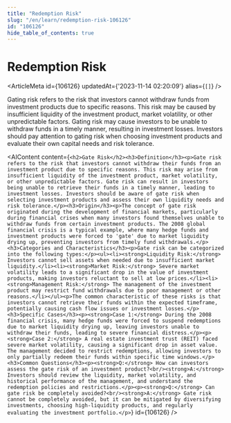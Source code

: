 ```yaml
---
title: "Redemption Risk"
slug: "/en/learn/redemption-risk-106126"
id: "106126"
hide_table_of_contents: true
---
```



# Redemption Risk

<ArticleMeta id={106126} updatedAt={'2023-11-14 02:20:09'} alias={`[]`} />
<div className='border-solid border-b border-t-0 my-4 border-[var(--ifm-color-gray-300)]' />

Gating risk refers to the risk that investors cannot withdraw funds from investment products due to specific reasons. This risk may be caused by insufficient liquidity of the investment product, market volatility, or other unpredictable factors. Gating risk may cause investors to be unable to withdraw funds in a timely manner, resulting in investment losses. Investors should pay attention to gating risk when choosing investment products and evaluate their own capital needs and risk tolerance.

<AIContent content={`<h2>Gate Risk</h2><h3>Definition</h3><p>Gate risk refers to the risk that investors cannot withdraw their funds from an investment product due to specific reasons. This risk may arise from insufficient liquidity of the investment product, market volatility, or other unpredictable factors. Gate risk can result in investors being unable to retrieve their funds in a timely manner, leading to investment losses. Investors should be aware of gate risk when selecting investment products and assess their own liquidity needs and risk tolerance.</p><h3>Origin</h3><p>The concept of gate risk originated during the development of financial markets, particularly during financial crises when many investors found themselves unable to withdraw funds from certain investment products. The 2008 global financial crisis is a typical example, where many hedge funds and investment products were forced to 'gate' due to market liquidity drying up, preventing investors from timely fund withdrawals.</p><h3>Categories and Characteristics</h3><p>Gate risk can be categorized into the following types:</p><ul><li><strong>Liquidity Risk:</strong> Investors cannot sell assets when needed due to insufficient market liquidity.</li><li><strong>Market Risk:</strong> Severe market volatility leads to a significant drop in the value of investment products, making investors reluctant to sell at low prices.</li><li><strong>Management Risk:</strong> The management of the investment product may restrict fund withdrawals due to poor management or other reasons.</li></ul><p>The common characteristic of these risks is that investors cannot retrieve their funds within the expected timeframe, potentially causing cash flow issues or investment losses.</p><h3>Specific Cases</h3><p><strong>Case 1:</strong> During the 2008 financial crisis, many hedge funds were forced to suspend redemptions due to market liquidity drying up, leaving investors unable to withdraw their funds, leading to severe financial distress.</p><p><strong>Case 2:</strong> A real estate investment trust (REIT) faced severe market volatility, causing a significant drop in asset value. The management decided to restrict redemptions, allowing investors to only partially redeem their funds within specific time windows.</p><h3>Common Questions</h3><p><strong>Q:</strong> How can investors assess the gate risk of an investment product?<br/><strong>A:</strong> Investors should review the liquidity, market volatility, and historical performance of the management, and understand the redemption policies and restrictions.</p><p><strong>Q:</strong> Can gate risk be completely avoided?<br/><strong>A:</strong> Gate risk cannot be completely avoided, but it can be mitigated by diversifying investments, choosing high-liquidity products, and regularly evaluating the investment portfolio.</p>`} id={106126} />
